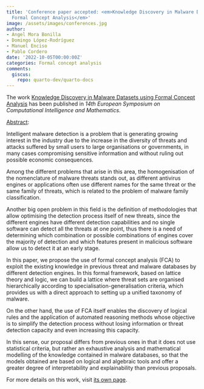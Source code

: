 ```yaml
---
title: 'Conference paper accepted: <em>Knowledge Discovery in Malware Datasets using
  Formal Concept Analysis</em>'
image: /assets/images/conferences.jpg
author:
- Angel Mora Bonilla
- Domingo López-Rodríguez
- Manuel Enciso
- Pablo Cordero
date: '2022-10-05T00:00:00Z'
categories: Formal concept analysis
comments:
  giscus:
    repo: quarto-dev/quarto-docs
---
```


The work <u>Knowledge Discovery in Malware Datasets using Formal Concept Analysis</u> has been published in <em><em>14th European Symposium on Computational Intelligence and Mathematics</em></em>.

<u>Abstract</u>:



Intelligent malware detection is a problem that is generating growing interest in the industry due to the increase in the diversity of threats and attacks suffered by small users to large organisations or governments, in many cases compromising sensitive information and without ruling out possible economic consequences.

Among the different problems that arise in this area, the homogenisation of the nomenclature of malware threats stands out, as different antivirus engines or applications often use different names for the same threat or the same family of threats, which is related to the problem of malware family classification. 

Another big open problem in this field is the definition of methodologies that allow optimising the detection process itself of new threats, since the different engines have different detection capabilities and no single software can detect all the threats at one point, thus there is a need of determining which combination or possible combinations of engines cover the majority of detection and which features present in malicious software allow us to detect it at an early stage.

In this paper, we propose the use of formal concept analysis (FCA) to exploit the existing knowledge in previous threat and malware databases by different detection engines. In this formal framework, based on lattice theory and logic, we can build a lattice where threat sets are organised hierarchically according to specialisation-generalisation criteria, which provides us with a direct approach to  setting up a unified taxonomy of malware.

On the other hand, the use of FCA itself enables the discovery of logical rules and the application of automated reasoning methods whose objective is to simplify the detection process without losing information or threat detection capacity and even increasing this capacity.

In this sense, our proposal differs from previous ones in that it does not use statistical criteria, but rather an exhaustive analysis and mathematical modelling of the knowledge contained in malware databases, so that the models obtained are based on logical and algebraic tools and offer a greater degree of interpretability and explainability than previous proposals.




For more details on this work, visit <a href='/publications/conferences/2022-escim'>its own page</a>.

